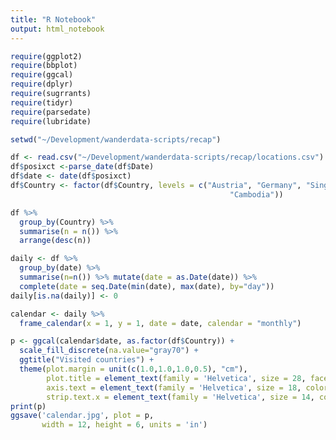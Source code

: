 ```yaml
---
title: "R Notebook"
output: html_notebook
---
```


```r
require(ggplot2)
require(bbplot)
require(ggcal)
require(dplyr)
require(sugrrants)
require(tidyr)
require(parsedate)
require(lubridate)

```


```r
setwd("~/Development/wanderdata-scripts/recap")
```


```r
df <- read.csv("~/Development/wanderdata-scripts/recap/locations.csv")
df$posixct <-parse_date(df$Date)
df$date <- date(df$posixct)
df$Country <- factor(df$Country, levels = c("Austria", "Germany", "Singapore", "Malaysia",  "Thailand", 
                                                 "Cambodia"))
```


```r
df %>% 
  group_by(Country) %>%
  summarise(n = n()) %>%
  arrange(desc(n))
```

```r
daily <- df %>%
  group_by(date) %>%
  summarise(n=n()) %>% mutate(date = as.Date(date)) %>%
  complete(date = seq.Date(min(date), max(date), by="day"))
daily[is.na(daily)] <- 0

```

```r
calendar <- daily %>%
  frame_calendar(x = 1, y = 1, date = date, calendar = "monthly")
```


```r
p <- ggcal(calendar$date, as.factor(df$Country)) +
  scale_fill_discrete(na.value="gray70") +
  ggtitle("Visited countries") +
  theme(plot.margin = unit(c(1.0,1.0,1.0,0.5), "cm"),
        plot.title = element_text(family = 'Helvetica', size = 28, face = "bold", color = "#222222"),
        axis.text = element_text(family = 'Helvetica', size = 18, color = "#222222"),
        strip.text.x = element_text(family = 'Helvetica', size = 14, color = "#222222", hjust=0, face="bold"))
print(p)
ggsave('calendar.jpg', plot = p, 
       width = 12, height = 6, units = 'in')

```


